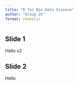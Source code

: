 ```yaml
---
title: "R for Bio Data Science"
author: "Group 25"
format: revealjs
---
```



## Slide 1

Hello x2

## Slide 2

Hello